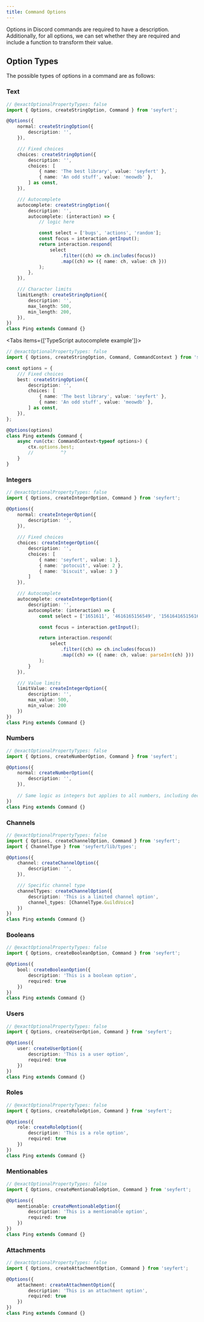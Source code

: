 ```yaml
---
title: Command Options
---
```


Options in Discord commands are required to have a description. Additionally, for all options, we can set whether they are required and include a function to transform their value.

## Option Types

The possible types of options in a command are as follows:

### Text

```ts twoslash
// @exactOptionalPropertyTypes: false
import { Options, createStringOption, Command } from 'seyfert';

@Options({
    normal: createStringOption({
        description: '',
    }),

    /// Fixed choices
    choices: createStringOption({
        description: '',
        choices: [
            { name: 'The best library', value: 'seyfert' },
            { name: 'An odd stuff', value: 'meowdb' },
        ] as const,
    }),

    /// Autocomplete
    autocomplete: createStringOption({
        description: '',
        autocomplete: (interaction) => {
            // logic here

            const select = ['bugs', 'actions', 'random'];
            const focus = interaction.getInput();
            return interaction.respond(
                select
                    .filter((ch) => ch.includes(focus))
                    .map((ch) => ({ name: ch, value: ch }))
            );
        },
    }),

    /// Character limits
    limitLength: createStringOption({
        description: '',
        max_length: 500,
        min_length: 200,
    }),
})
class Ping extends Command {}
```

<Tabs items={['TypeScript autocomplete example']}>
  <Tab value="TypeScript autocomplete example">
```ts twoslash
// @exactOptionalPropertyTypes: false
import { Options, createStringOption, Command, CommandContext } from 'seyfert';

const options = {
    /// Fixed choices
    best: createStringOption({
        description: '',
        choices: [
            { name: 'The best library', value: 'seyfert' },
            { name: 'An odd stuff', value: 'meowdb' },
        ] as const,
    }),
};

@Options(options)
class Ping extends Command {
    async run(ctx: CommandContext<typeof options>) {
        ctx.options.best;
        //          ^?
    }
}
```
  </Tab>
</Tabs>

### Integers

```ts twoslash
// @exactOptionalPropertyTypes: false
import { Options, createIntegerOption, Command } from 'seyfert';

@Options({
    normal: createIntegerOption({
        description: '',
    }),
    
    /// Fixed choices
    choices: createIntegerOption({
        description: '',
        choices: [
            { name: 'seyfert', value: 1 },
            { name: 'potocuit', value: 2 },
            { name: 'biscuit', value: 3 }
        ]
    }),

    /// Autocomplete
    autocomplete: createIntegerOption({
        description: '',
        autocomplete: (interaction) => {
            const select = ['1651611', '4616165156549', '15616416515616'];

            const focus = interaction.getInput();

            return interaction.respond(
                select
                    .filter((ch) => ch.includes(focus))
                    .map((ch) => ({ name: ch, value: parseInt(ch) }))
            );
        }
    }),

    /// Value limits
    limitValue: createIntegerOption({
        description: '',
        max_value: 500,
        min_value: 200
    })
})
class Ping extends Command {}
```

### Numbers

```ts twoslash
// @exactOptionalPropertyTypes: false
import { Options, createNumberOption, Command } from 'seyfert';

@Options({
    normal: createNumberOption({
        description: '',
    }),
   
    // Same logic as integers but applies to all numbers, including decimals
})
class Ping extends Command {}
```

### Channels

```ts twoslash
// @exactOptionalPropertyTypes: false
import { Options, createChannelOption, Command } from 'seyfert';
import { ChannelType } from 'seyfert/lib/types';

@Options({
    channel: createChannelOption({
        description: '',
    }),

    /// Specific channel type
    channelTypes: createChannelOption({
        description: 'This is a limited channel option',
        channel_types: [ChannelType.GuildVoice]
    })
})
class Ping extends Command {}
```

### Booleans

```ts twoslash
// @exactOptionalPropertyTypes: false
import { Options, createBooleanOption, Command } from 'seyfert';

@Options({
    bool: createBooleanOption({
        description: 'This is a boolean option',
        required: true
    })
})
class Ping extends Command {}
```

### Users

```ts twoslash
// @exactOptionalPropertyTypes: false
import { Options, createUserOption, Command } from 'seyfert';

@Options({
    user: createUserOption({
        description: 'This is a user option',
        required: true
    })
})
class Ping extends Command {}
```

### Roles

```ts twoslash
// @exactOptionalPropertyTypes: false
import { Options, createRoleOption, Command } from 'seyfert';

@Options({
    role: createRoleOption({
        description: 'This is a role option',
        required: true
    })
})
class Ping extends Command {}
```

### Mentionables

```ts twoslash
// @exactOptionalPropertyTypes: false
import { Options, createMentionableOption, Command } from 'seyfert';

@Options({
    mentionable: createMentionableOption({
        description: 'This is a mentionable option',
        required: true
    })
})
class Ping extends Command {}
```

### Attachments

```ts twoslash
// @exactOptionalPropertyTypes: false
import { Options, createAttachmentOption, Command } from 'seyfert';

@Options({
    attachment: createAttachmentOption({
        description: 'This is an attachment option',
        required: true
    })
})
class Ping extends Command {}
```
